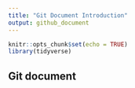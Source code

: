 ```yaml
---
title: "Git Document Introduction"
output: github_document
---
```


```r
knitr::opts_chunk$set(echo = TRUE)
library(tidyverse)
```

## Git document

